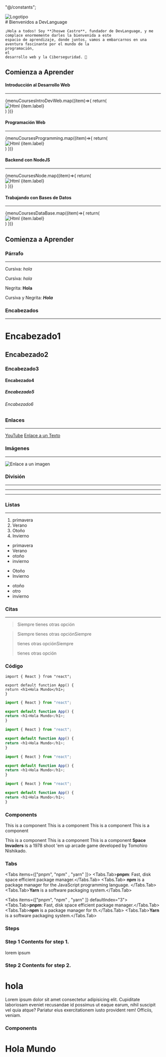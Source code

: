 "@/constants";



<div className="text-center mt-10">

  <div className="flex justify-center">
    <Image className="-mt-5" alt="Logotipo" src='/assets/logotipo.png' width={400} height={400} />
  </div>

  <div className="-mt-16">
    # Bienvenidos a DevLanguage

    ¡Hola a todos! Soy **Jhoswe Castro**, fundador de DevLanguage, y me complace enormemente darles la bienvenida a este
    espacio de aprendizaje, donde juntos, vamos a embarcarnos en una aventura fascinante por el mundo de la
    programación,
    el
    desarrollo web y la Ciberseguridad. 🚀
  </div>

  <div className="my-10">
    <Cards className="!grid-cols-2 !grid-rows-2">
      <Card className="flex justify-center border dark:hover:text-black " title="Empieza ahora →"
        href="/docs/guide/built-ins/callout" />
      <Card className="flex justify-center border duration-300 ease-in-out" title="Vamos a practicar →"
        href="/docs/guide/built-ins/tabs" />
    </Cards>
  </div>

  ## Comienza a Aprender

  <h4 className="mt-10 mb-5 flex justify-start font-semibold">Introducción al Desarrollo Web</h4>

  ---

  <div>
    <Cards className="!grid-cols-4">
      {menuCoursesIntroDevWeb.map((item)=>{
      return(
      <div
        className="border flex justify-center flex-col items-center hover:scale-105 hover:border-[#39b5ff] duration-300 ease-in-out relative m-5">
        <Image className="p-5 pb-20" alt="Html" src={item.imgURL} width={150} height={150} />
        <Link href={item.route}
          className="border bottom-5 absolute w-[200px] p-1 -rotate-3 hover:border-[#39b5ff] bg-[#fff] text-[#000] hover:bg-[#39b5ff]  font-semibold">
        {item.label}
        </Link>
      </div>
      )
      })}
    </Cards>
  </div>

  <h4 className="my-5 flex justify-start font-semibold">Programación Web</h4>

  ---

  <div>
    <Cards className="!grid-cols-4">
      {menuCoursesProgramming.map((item)=>{
      return(
      <div
        className="border flex justify-center flex-col items-center hover:scale-105 hover:border-[#39b5ff] duration-300 ease-in-out relative m-5">
        <Image className="p-5 pb-20" alt="Html" src={item.imgURL} width={150} height={150} />
        <Link href={item.route}
          className="border bottom-5 absolute w-[200px] p-1 -rotate-3 hover:border-[#39b5ff] bg-[#000] text-[#fff] hover:bg-[#39b5ff]  font-semibold">
        {item.label}
        </Link>
      </div>
      )
      })}
    </Cards>
  </div>

  <h4 className="my-5 flex justify-start font-semibold">Backend con NodeJS</h4>

  ---

  <div>
    <Cards className="!grid-cols-4">
      {menuCoursesNode.map((item)=>{
      return(
      <div
        className="border flex justify-center flex-col items-center hover:scale-105 hover:border-[#39b5ff] duration-300 ease-in-out relative m-5">
        <Image className="p-5 pb-20" alt="Html" src={item.imgURL} width={150} height={150} />
        <Link href={item.route}
          className="border bottom-5 absolute w-[200px] p-1 -rotate-3 hover:border-[#39b5ff] bg-[#fff] text-[#000] hover:bg-[#39b5ff]  font-semibold">
        {item.label}
        </Link>
      </div>
      )
      })}
    </Cards>
  </div>

  <h4 className="my-5 flex justify-start font-semibold">Trabajando con Bases de Datos</h4>

  ---

  <div>
    <Cards className="!grid-cols-4">
      {menuCoursesDataBase.map((item)=>{
      return(
      <div
        className="border flex justify-center flex-col items-center hover:scale-105 hover:border-[#39b5ff] duration-300 ease-in-out relative m-5">
        <Image className="p-5 pb-20" alt="Html" src={item.imgURL} width={150} height={150} />
        <Link href={item.route}
          className="border bottom-5 absolute w-[200px] p-1 -rotate-3 hover:border-[#39b5ff] bg-[#000] text-[#fff] hover:bg-[#39b5ff]  font-semibold">
        {item.label}
        </Link>
      </div>
      )
      })}
    </Cards>
  </div>

  ## Comienza a Aprender


</div>



### Párrafo


---

Cursiva:
_hola_

Cursiva:
_hola_

Negrita:
**Hola**

Cursiva y Negrita: **_Hola_**

### Encabezados

---

# Encabezado1

## Encabezado2

### Encabezado3

#### Encabezado4

##### Encabezado5

###### Encabezado6

### Enlaces

---

[YouTube](https://youtube.com)
[Enlace a un Texto](#)

### Imágenes

---

![Enlace a un imagen](https://images.pexels.com/photos/3796788/pexels-photo-3796788.jpeg)

### División

---

---

---

### Listas

---

1. primavera
1. Verano
1. Otoño
1. Invierno

- primavera
- Verano
- otoño
- invierno

* Otoño
* Invierno
- otoño
- otro
- invierno

### Citas

---

> Siempre tienes otras opción

> Siempre tienes otras opciónSiempre
>
> tienes otras opciónSiempre
>
> tienes otras opción

### Código

```
import { React } from "react";

export default function App() {
return <h1>Hola Mundo</h1>;
}
```

```js
import { React } from "react";

export default function App() {
return <h1>Hola Mundo</h1>;
}
```

```js filename="demo.js"
import { React } from "react";

export default function App() {
return <h1>Hola Mundo</h1>;
}
```

```js filename="demo.js" copy
import { React } from "react";

export default function App() {
return <h1>Hola Mundo</h1>;
}
```

```js filename="demo.js" copy {3}
import { React } from "react";

export default function App() {
return <h1>Hola Mundo</h1>;
}
```

### Components

<Callout type="error">This is a component</Callout>
<Callout type="default">This is a component</Callout>
<Callout type="info">This is a component</Callout>
<Callout type="warning">This is a component</Callout>

<Callout type="string">This is a component</Callout>
<Callout type="ReactNode">This is a component</Callout>
<Callout emoji="" type="error">
  This is a component
</Callout>
<Callout emoji="👾">
  **Space Invaders** is a 1978 shoot 'em up arcade game developed by Tomohiro Nishikado.
</Callout>

### Tabs

<Tabs items={["pnpm", "npm" , "yarn" ]}>
  <Tabs.Tab>**pnpm**: Fast, disk space efficient package manager.</Tabs.Tab>
  <Tabs.Tab>
    **npm** is a package manager for the JavaScript programming language.
  </Tabs.Tab>
  <Tabs.Tab>**Yarn** is a software packaging system.</Tabs.Tab>
</Tabs>

<Tabs items={["pnpm", "npm" , "yarn" ]} defaultIndex="3">
  <Tabs.Tab>**pnpm**: Fast, disk space efficient package manager.</Tabs.Tab>
  <Tabs.Tab>**npm** is a package manager for th.</Tabs.Tab>
  <Tabs.Tab>**Yarn** is a software packaging system.</Tabs.Tab>
</Tabs>

### Steps

<Steps>

  ### Step 1 Contents for step 1.

  lorem ipsum

  ### Step 2 Contents for step 2.

</Steps>



<section></section>
<div></div>
<h1 className="bg-slate-500 p-5">hola</h1>
<p>Lorem ipsum dolor sit amet consectetur adipisicing elit. Cupiditate laboriosam eveniet recusandae id possimus ut
  eaque earum, nihil suscipit vel quia atque? Pariatur eius exercitationem iusto provident rem! Officiis, veniam.</p>

### Components


<Counters />

<h1 className="font-semibold flex justify-center">Hola Mundo</h1>